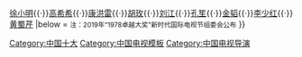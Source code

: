 {{Navbox
|name = 新中国成立70周年全国十佳电视导演
|title = 新中国成立70周年全国十佳电视导演
|list1 =[[杨洁_(导演)|杨洁]]{{·}}[[徐小明_(香港)|徐小明]]{{·}}[[高希希]]{{·}}[[康洪雷]]{{·}}[[胡玫]]{{·}}[[刘江 (导演)|刘江]]{{·}}[[孔笙]]{{·}}[[金韬]]{{·}}[[李少红]]{{·}}[[黄蜀芹]]
|below = <small>注：2019年“1978卓越大奖”新时代国际电视节组委会公布</small>
}}<noinclude>
[[Category:中国十大]]
[[Category:中国电视模板]]
[[Category:中国电视导演]]
</noinclude>